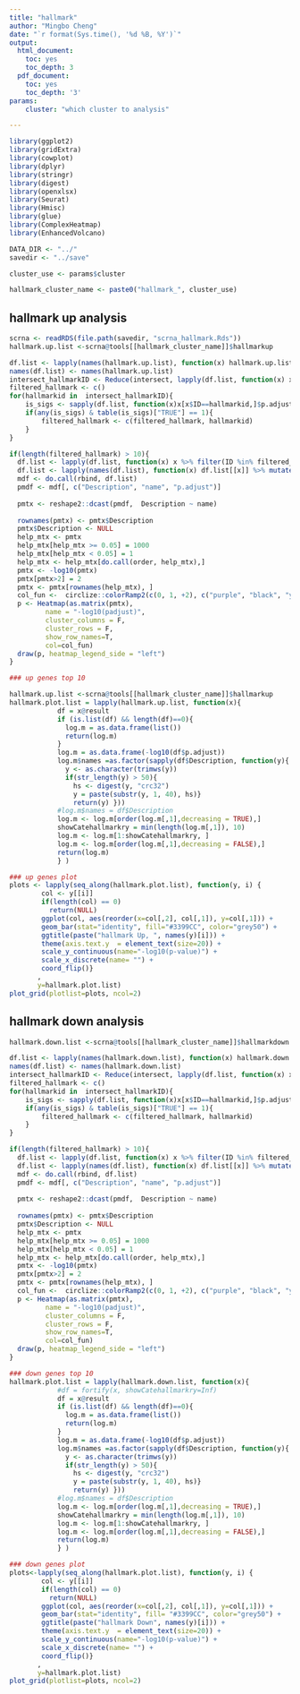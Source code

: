 ```yaml
---
title: "hallmark"
author: "Mingbo Cheng"
date: "`r format(Sys.time(), '%d %B, %Y')`" 
output:
  html_document:
    toc: yes
    toc_depth: 3
  pdf_document:
    toc: yes
    toc_depth: '3'
params:
    cluster: "which cluster to analysis"

---
```


```r
library(ggplot2)
library(gridExtra)
library(cowplot)
library(dplyr) 
library(stringr)
library(digest)
library(openxlsx)
library(Seurat)
library(Hmisc)
library(glue)
library(ComplexHeatmap)
library(EnhancedVolcano)

DATA_DIR <- "../"
savedir <- "../save"

cluster_use <- params$cluster

hallmark_cluster_name <- paste0("hallmark_", cluster_use)
```

## hallmark up analysis

```r
scrna <- readRDS(file.path(savedir, "scrna_hallmark.Rds"))
hallmark.up.list <-scrna@tools[[hallmark_cluster_name]]$hallmarkup

df.list <- lapply(names(hallmark.up.list), function(x) hallmark.up.list[[x]]@result)
names(df.list) <- names(hallmark.up.list)
intersect_hallmarkID <- Reduce(intersect, lapply(df.list, function(x) x$ID))
filtered_hallmark <- c()
for(hallmarkid in  intersect_hallmarkID){
    is_sigs <- sapply(df.list, function(x)x[x$ID==hallmarkid,]$p.adjust < 0.05)
    if(any(is_sigs) & table(is_sigs)["TRUE"] == 1){
        filtered_hallmark <- c(filtered_hallmark, hallmarkid)
    }
}

if(length(filtered_hallmark) > 10){
  df.list <- lapply(df.list, function(x) x %>% filter(ID %in% filtered_hallmark) )
  df.list <- lapply(names(df.list), function(x) df.list[[x]] %>% mutate(name=x))
  mdf <- do.call(rbind, df.list)
  pmdf <- mdf[, c("Description", "name", "p.adjust")]
  
  pmtx <- reshape2::dcast(pmdf,  Description ~ name)
  
  rownames(pmtx) <- pmtx$Description
  pmtx$Description <- NULL
  help_mtx <- pmtx
  help_mtx[help_mtx >= 0.05] = 1000
  help_mtx[help_mtx < 0.05] = 1
  help_mtx <- help_mtx[do.call(order, help_mtx),]
  pmtx <- -log10(pmtx)
  pmtx[pmtx>2] = 2
  pmtx <- pmtx[rownames(help_mtx), ]
  col_fun <-  circlize::colorRamp2(c(0, 1, +2), c("purple", "black", "yellow"))
  p <- Heatmap(as.matrix(pmtx),
         name = "-log10(padjust)",
         cluster_columns = F,
         cluster_rows = F,
         show_row_names=T,
         col=col_fun)
  draw(p, heatmap_legend_side = "left")
}

```


```r
### up genes top 10

hallmark.up.list <-scrna@tools[[hallmark_cluster_name]]$hallmarkup
hallmark.plot.list = lapply(hallmark.up.list, function(x){ 
            df = x@result 
            if (is.list(df) && length(df)==0){
              log.m = as.data.frame(list())
              return(log.m)
            }
            log.m = as.data.frame(-log10(df$p.adjust))
            log.m$names =as.factor(sapply(df$Description, function(y){
              y <- as.character(trimws(y))
              if(str_length(y) > 50){
                hs <- digest(y, "crc32") 
                y = paste(substr(y, 1, 40), hs)}
                return(y) })) 
            #log.m$names = df$Description
            log.m <- log.m[order(log.m[,1],decreasing = TRUE),]
            showCatehallmarkry = min(length(log.m[,1]), 10) 
            log.m <- log.m[1:showCatehallmarkry, ]
            log.m <- log.m[order(log.m[,1],decreasing = FALSE),]    
            return(log.m)
            } )

### up genes plot
plots <- lapply(seq_along(hallmark.plot.list), function(y, i) {
        col <- y[[i]] 
        if(length(col) == 0)
          return(NULL)
        ggplot(col, aes(reorder(x=col[,2], col[,1]), y=col[,1])) + 
        geom_bar(stat="identity", fill="#3399CC", color="grey50") +
        ggtitle(paste("hallmark Up, ", names(y)[i])) +
        theme(axis.text.y  = element_text(size=20)) +
        scale_y_continuous(name="-log10(p-value)") +
        scale_x_discrete(name= "") +
        coord_flip()}
       ,
       y=hallmark.plot.list)
plot_grid(plotlist=plots, ncol=2)
```

## hallmark down analysis

```r
hallmark.down.list <-scrna@tools[[hallmark_cluster_name]]$hallmarkdown

df.list <- lapply(names(hallmark.down.list), function(x) hallmark.down.list[[x]]@result)
names(df.list) <- names(hallmark.down.list)
intersect_hallmarkID <- Reduce(intersect, lapply(df.list, function(x) x$ID))
filtered_hallmark <- c()
for(hallmarkid in  intersect_hallmarkID){
    is_sigs <- sapply(df.list, function(x)x[x$ID==hallmarkid,]$p.adjust < 0.05)
    if(any(is_sigs) & table(is_sigs)["TRUE"] == 1){
        filtered_hallmark <- c(filtered_hallmark, hallmarkid)
    }
}

if(length(filtered_hallmark) > 10){
  df.list <- lapply(df.list, function(x) x %>% filter(ID %in% filtered_hallmark) )
  df.list <- lapply(names(df.list), function(x) df.list[[x]] %>% mutate(name=x))
  mdf <- do.call(rbind, df.list)
  pmdf <- mdf[, c("Description", "name", "p.adjust")]
  
  pmtx <- reshape2::dcast(pmdf,  Description ~ name)
  
  rownames(pmtx) <- pmtx$Description
  pmtx$Description <- NULL
  help_mtx <- pmtx
  help_mtx[help_mtx >= 0.05] = 1000
  help_mtx[help_mtx < 0.05] = 1
  help_mtx <- help_mtx[do.call(order, help_mtx),]
  pmtx <- -log10(pmtx)
  pmtx[pmtx>2] = 2
  pmtx <- pmtx[rownames(help_mtx), ]
  col_fun <-  circlize::colorRamp2(c(0, 1, +2), c("purple", "black", "yellow"))
  p <- Heatmap(as.matrix(pmtx),
         name = "-log10(padjust)",
         cluster_columns = F,
         cluster_rows = F,
         show_row_names=T,
         col=col_fun)
  draw(p, heatmap_legend_side = "left")
}
```


```r

### down genes top 10
hallmark.plot.list = lapply(hallmark.down.list, function(x){
            #df = fortify(x, showCatehallmarkry=Inf)
            df = x@result
            if (is.list(df) && length(df)==0){
              log.m = as.data.frame(list())
              return(log.m)
            }
            log.m = as.data.frame(-log10(df$p.adjust))
            log.m$names =as.factor(sapply(df$Description, function(y){
              y <- as.character(trimws(y))
              if(str_length(y) > 50){
                hs <- digest(y, "crc32") 
                y = paste(substr(y, 1, 40), hs)}
                return(y) })) 
            #log.m$names = df$Description
            log.m <- log.m[order(log.m[,1],decreasing = TRUE),]
            showCatehallmarkry = min(length(log.m[,1]), 10)
            log.m <- log.m[1:showCatehallmarkry, ]
            log.m <- log.m[order(log.m[,1],decreasing = FALSE),]
            return(log.m)
            } )

### down genes plot
plots<-lapply(seq_along(hallmark.plot.list), function(y, i) {
        col <- y[[i]]
        if(length(col) == 0)
          return(NULL)
        ggplot(col, aes(reorder(x=col[,2], col[,1]), y=col[,1])) +
        geom_bar(stat="identity", fill= "#3399CC", color="grey50") +
        ggtitle(paste("hallmark Down", names(y)[i])) +
        theme(axis.text.y  = element_text(size=20)) +
        scale_y_continuous(name="-log10(p-value)") +
        scale_x_discrete(name= "") +
        coord_flip()}
       ,
       y=hallmark.plot.list)
plot_grid(plotlist=plots, ncol=2)
```

